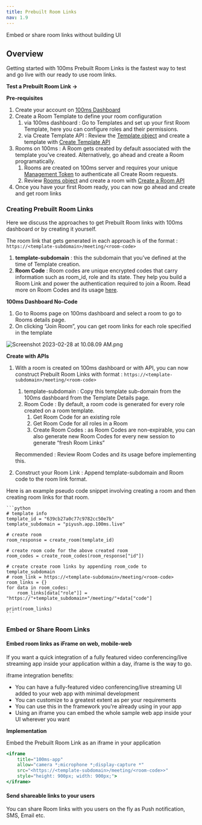```yaml
---
title: Prebuilt Room Links
nav: 1.9
---
```

Embed or share room links without building UI

## Overview

Getting started with 100ms Prebuilt Room Links is the fastest way to test and go live with our ready to use room links. 


**Test a Prebuilt Room Link →**


**Pre-requisites**

1. Create your account on [100ms Dashboard](https://dashboard.100ms.live/login)
2. Create a Room Template to define your room configuration
    1. via 100ms dashboard : Go to Templates and set up your first Room Template, here you can configure roles and their permissions. 
    2. via Create Template API : Review the [Template object](https://www.100ms.live/docs/server-side/v2/api-reference/policy/template-object) and create a template with [Create Template API](https://www.100ms.live/docs/server-side/v2/api-reference/policy/create-template-via-api)
3. Rooms on 100ms : A Room gets created by default associated with the template you’ve created. Alternatively, go ahead and create a Room programatically.
    1. Rooms are created on 100ms server and requires your unique [Management Token](https://www.100ms.live/docs/concepts/v2/concepts/security-and-tokens#management-token-for-rest-api) to authenticate all Create Room requests.
    2. Review [Rooms object](https://www.100ms.live/docs/server-side/v2/api-reference/Rooms/object) and create a room with [Create a Room API](https://www.100ms.live/docs/server-side/v2/api-reference/Rooms/create-via-api)
4. Once you have your first Room ready, you can now go ahead and create and get room links

### **Creating Prebuilt Room Links**

Here we discuss the approaches to get Prebuilt Room links with 100ms dashboard or by creating it yourself. 


The room link that gets generated in each approach is of the format : `https://<template-subdomain>/meeting/<room-code>`

1. **template-subdomain** : this the subdomain that you’ve defined at the time of Template creation. 
2. **Room Code** : Room codes are unique encrypted codes that carry information such as room_id, role and its state. They help you build a Room Link and power the authentication required to join a Room. Read more on Room Codes and its usage [here](https://www.notion.so/Room-Codes-7af2e4413a964e8caf15b2736432f12c).



**100ms Dashboard                                                                                                            No-Code**

1. Go to Rooms page on 100ms dashboard and select a room to go to Rooms details page.
2. On clicking “Join Room”, you can get room links for each role specified in the template

![Screenshot 2023-02-28 at 10.08.09 AM.png](https://s3-us-west-2.amazonaws.com/secure.notion-static.com/64c34a7c-2183-41b5-9669-3722d1e454dc/Screenshot_2023-02-28_at_10.08.09_AM.png)




**Create with APIs**

1. With a room is created on 100ms dashboard or with API, you can now construct Prebuilt Room Links with format : `https://<template-subdomain>/meeting/<room-code>`
    1. template-subdomain : Copy this template sub-domain from the 100ms dashboard from the Template Details page.
    2. Room Code : By default, a room code is generated for every role created on a room template.
        1. Get Room Code for an existing role
        2. Get Room Code for all roles in a Room
        3. Create Room Codes : as Room Codes are non-expirable, you can also generate new Room Codes for every new session to generate “fresh Room Links”
    
    Recommended : Review Room Codes and its usage before implementing this.
    
2. Construct your Room Link : Append template-subdomain and Room code to the room link format.

Here is an example pseudo code snippet involving creating a room and then creating room links for that room.
    
    ```python
    # template info
    template_id = "639cb27a0c77c9782cc50e7b"
    template_subdomain = "piyush.app.100ms.live"
    
    # create room 
    room_response = create_room(template_id)
    
    # create room code for the above created room
    room_codes = create_room_codes(room_response["id"])
    
    # create create room links by appending room_code to template_subdomain
    # room_link = https://<template-subdomain>/meeting/<room-code>
    room_links = {}
    for data in room_codes:
    	room_links[data["role"]] = "https://"+template_subdomain+"/meeting/"+data["code"]
    
    print(room_links)
    ```



### **Embed or Share Room Links**

#### Embed room links as iFrame on web, mobile-web

If you want a quick integration of a fully featured video conferencing/live streaming app inside your application within a day, iframe is the way to go.

iframe integration benefits:

- You can have a fully-featured video conferencing/live streaming UI added to your web app with minimal development
- You can customize to a greatest extent as per your requirements
- You can use this in the framework you're already using in your app
- Using an iframe you can embed the whole sample web app inside your UI wherever you want

**Implementation**

Embed the Prebuilt Room Link as an iframe in your application

```jsx
<iframe
    title="100ms-app"
    allow="camera *;microphone *;display-capture *"
    src="<https://<template-subdomain>/meeting/<room-code>>"
    style="height: 900px; width: 900px;">
</iframe>
```



#### Send shareable links to your users

You can share Room links with you users on the fly as Push notification, SMS, Email etc.
